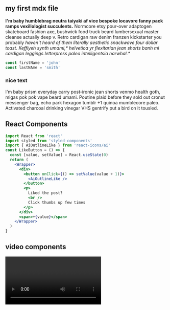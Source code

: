 
<section className='mdx-page'>

## my first mdx file

**I'm baby humblebrag neutra taiyaki af vice bespoke locavore fanny pack ramps vexillologist succulents.** Normcore etsy pour-over adaptogen skateboard fashion axe, bushwick food truck beard lumbersexual master cleanse actually deep v. Retro cardigan raw denim franzen kickstarter you probably _haven't heard of them literally aesthetic snackwave four dollar toast. Keffiyeh synth umami,* helvetica yr flexitarian jean shorts banh mi cardigan leggings letterpress paleo intelligentsia narwhal.*_

<div className='code'>

```js
const firstName = 'john'
const lastNAme = 'smith'
```

</div>

<div className='nice-text'>

<h3>nice text </h3>

<FiInfo className="nice-text-icon"></FiInfo>

I'm baby prism everyday carry post-ironic jean shorts venmo health goth, migas
pok pok vape beard umami. Poutine plaid before they sold out cronut messenger
bag, echo park hexagon tumblr +1 quinoa mumblecore paleo. Activated charcoal
drinking vinegar VHS gentrify put a bird on it tousled.

</div>

<h2> React Components </h2>

<Counter />

```jsx
import React from 'react'
import styled from 'styled-components'
import { AiOutlineLike } from 'react-icons/ai'
const LikeButton = () => {
  const [value, setValue] = React.useState(0)
  return (
    <Wrapper>
      <div>
        <button onClick={() => setValue(value + 1)}>
          <AiOutlineLike />
        </button>
        <p>
          Liked the post?
          <br />
          Click thumbs up few times
        </p>
      </div>
      <span>+{value}</span>
    </Wrapper>
  )
}
```

<LikeButton />

<h2>video components</h2>
<RegVideo />
<Video />
<h2>regular heading</h2>
<h2 title="true">title heading</h2>
<Link to="/posts" className="btn center-btn">
  all posts
</Link>

</section>
